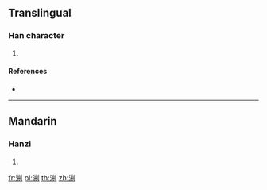 {{character info/new}}
==Translingual==

===Han character===
{{Han char|rn=85|rad=水|as=08|sn=11|four=|canj=ETTN}}

# {{defn|Han|sort=水08}}

====References====
* {{Han ref|kx=0633.371|dkj=17743|hdz=31660.041|uh=6E06|ud=28166}}

----

==Mandarin==

===Hanzi===
{{cmn-hanzi|pin=[[dié]] ([[die2]]), [[yuān]] ([[yuan1]])|wg=tieh<sup>2</sup>, yüan<sup>1</sup>}}

# {{defn|lang=cmn|sort=水08}}

[[fr:渆]]
[[pl:渆]]
[[th:渆]]
[[zh:渆]]
